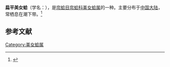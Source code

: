 {{Speciesbox
| name = 扁平美女蛤
| image = 
| image_width = 
| genus = Circe
| species = hongkongensis
| authority = Jiang et Xu
}}
'''扁平美女蛤'''（学名：''{{lang|la|Circe hongkongensis}}''），是[[帘蛤目|帘蛤目]][[帘蛤科|帘蛤科]][[美女蛤属|美女蛤属]]的一种。主要分布于[[中国大陆|中国大陆]]，常栖息在潮下带。<ref>{{cite web|url=http://shell.sinica.edu.tw/chinese/shellbase_detail.php?science_no=3873|title=国际贝库：扁平美女蛤|publisher=台湾贝类资料库|accessdate=2009-08-11|archive-date=2016-03-04|archive-url=https://web.archive.org/web/20160304090814/http://shell.sinica.edu.tw/chinese/shellbase_detail.php?science_no=3873|dead-url=no}}</ref>

== 参考文献 ==
{{reflist}}
{{Taxonbar|from=Q11075565}}

[[Category:美女蛤属|Category:美女蛤属]]